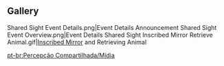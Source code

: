 {{Event Tabs}}
==Gallery==
<gallery>
Shared Sight Event Details.png|Event Details Announcement
Shared Sight Event Overview.png|Event Details
Shared Sight Inscribed Mirror Retrieve Animal.gif|[[Inscribed Mirror]] and Retrieving Animal
</gallery>

[[pt-br:Percepção Compartilhada/Mídia]]